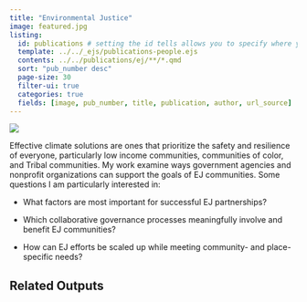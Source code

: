 ```yaml
---
title: "Environmental Justice"
image: featured.jpg
listing:
  id: publications # setting the id tells allows you to specify where you want it to appear
  template: ../../_ejs/publications-people.ejs
  contents: ../../publications/ej/**/*.qmd
  sort: "pub_number desc"
  page-size: 30
  filter-ui: true
  categories: true
  fields: [image, pub_number, title, publication, author, url_source]
---
```


![](featured.jpg)

Effective climate solutions are ones that prioritize the safety and resilience of everyone, particularly low income communities, communities of color, and Tribal communities. My work examine ways government agencies and nonprofit organizations can support the goals of EJ communities. Some questions I am particularly interested in: 

-   What factors are most important for successful EJ partnerships?

-   Which collaborative governance processes meaningfully involve and benefit EJ communities?

-   How can EJ efforts be scaled up while meeting community- and place-specific needs?

## Related Outputs

::: {#publications}
:::
